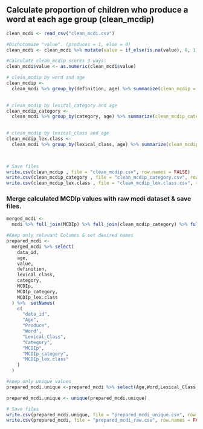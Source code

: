 ## Calculate proportion of children who produce a word at each age group (clean_mcdip)
```{r, calculate_clean_mcdip}

clean_mcdi <- read_csv("clean_mcdi.csv")

#Dichotomize "value". (produces = 1, else = 0)
clean_mcdi <- clean_mcdi %>% mutate(value = if_else(is.na(value), 0, 1))

#Calculate clean_mcdip scores 3 ways:
clean_mcdi$value <- as.numeric(clean_mcdi$value)

# clean_mcdip by word and age
clean_mcdip <-
  clean_mcdi %>% group_by(definition, age) %>% summarize(clean_mcdip = mean(value, na.rm =
                                                                              TRUE))

# clean_mcdip by lexical_category and age
clean_mcdip_category <-
  clean_mcdi %>% group_by(category, age) %>% summarize(clean_mcdip_category = mean(value, na.rm =
                                                                                     TRUE))

# clean_mcdip by lexical_class and age
clean_mcdip_lex.class <-
  clean_mcdi %>% group_by(lexical_class, age) %>% summarize(clean_mcdip_lex.class = mean(value, na.rm =
                                                                                           TRUE))


# Save files
write.csv(clean_mcdip , file = "clean_mcdip.csv", row.names = FALSE)
write.csv(clean_mcdip_category , file = "clean_mcdip_category.csv", row.names = FALSE)
write.csv(clean_mcdip_lex.class , file = "clean_mcdip_lex.class.csv", row.names = FALSE)


```

### Merge calculated MCDIp values with raw mcdi dataset & save files.
```{r, merge_mcdi}

merged_mcdi <-
  mcdi %>% full_join(MCDIp) %>% full_join(clean_mcdip_category) %>% full_join(clean_mcdip_lex.class)

#Keep only relevant Columns & set desired names
prepared_mcdi <-
  merged_mcdi %>% select(
    data_id,
    age,
    value,
    definition,
    lexical_class,
    category,
    MCDIp,
    MCDIp_category,
    MCDIp_lex.class
  ) %>%  setNames(
    c(
      "data_id",
      "Age",
      "Produce",
      "Word",
      "Lexical_Class",
      "Category",
      "MCDIp",
      "MCDIp_category",
      "MCDIp_lex.class"
    )
  )

#keep only unique values
prepared_mcdi.unique <-prepared_mcdi %>% select(Age,Word,Lexical_Class,Category,MCDIp,MCDIp_category,MCDIp_lex.class) 

prepared_mcdi.unique <- unique(prepared_mcdi.unique)

# Save files
write.csv(prepared_mcdi.unique, file = "prepared_mcdi_unique.csv", row.names = FALSE)
write.csv(prepared_mcdi, file = "prepared_mcdi_raw.csv", row.names = FALSE)
```
